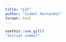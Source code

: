 ```yaml
---
title: "p15"
author: "Isabel Hernandez"
format: html
---
```


```r
usethis::use_git()
"Initial commit"
```

